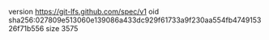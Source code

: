 version https://git-lfs.github.com/spec/v1
oid sha256:027809e513060e139086a433dc929f61733a9f230aa554fb474915326f71b556
size 3575
